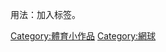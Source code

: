 {{hiddencat}}

用法：加入{{Tl|Tennis-stub}}标签。

[[Category:體育小作品|Category:體育小作品]]
[[Category:網球|Category:網球]]
